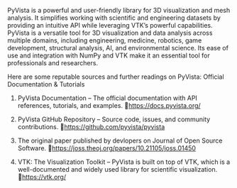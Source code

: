 PyVista is a powerful and user-friendly library for 3D visualization and mesh analysis. It simplifies working with scientific and engineering datasets by providing an intuitive API while leveraging VTK's powerful capabilities.
PyVista is a versatile tool for 3D visualization and data analysis across multiple domains, including engineering, medicine, robotics, game development, structural analysis, AI, and environmental science. Its ease of use and integration with NumPy and VTK make it an essential tool for professionals and researchers.

Here are some reputable sources and further readings on PyVista:
Official Documentation & Tutorials

1. PyVista Documentation – The official documentation with API references, tutorials, and examples.
    🔗<https://docs.pyvista.org/>

2. PyVista GitHub Repository – Source code, issues, and community contributions.
    🔗<https://github.com/pyvista/pyvista>

3. The original paper published by devlopers on Journal of Open Source Software.
    🔗<https://joss.theoj.org/papers/10.21105/joss.01450>

4. VTK: The Visualization Toolkit – PyVista is built on top of VTK, which is a well-documented and widely used library for scientific visualization.
    🔗<https://vtk.org/>
